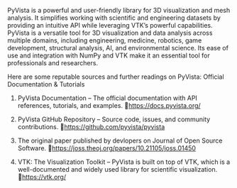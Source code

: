 PyVista is a powerful and user-friendly library for 3D visualization and mesh analysis. It simplifies working with scientific and engineering datasets by providing an intuitive API while leveraging VTK's powerful capabilities.
PyVista is a versatile tool for 3D visualization and data analysis across multiple domains, including engineering, medicine, robotics, game development, structural analysis, AI, and environmental science. Its ease of use and integration with NumPy and VTK make it an essential tool for professionals and researchers.

Here are some reputable sources and further readings on PyVista:
Official Documentation & Tutorials

1. PyVista Documentation – The official documentation with API references, tutorials, and examples.
    🔗<https://docs.pyvista.org/>

2. PyVista GitHub Repository – Source code, issues, and community contributions.
    🔗<https://github.com/pyvista/pyvista>

3. The original paper published by devlopers on Journal of Open Source Software.
    🔗<https://joss.theoj.org/papers/10.21105/joss.01450>

4. VTK: The Visualization Toolkit – PyVista is built on top of VTK, which is a well-documented and widely used library for scientific visualization.
    🔗<https://vtk.org/>
